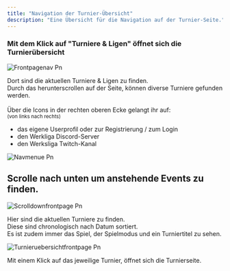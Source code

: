 ```yaml
---
title: "Navigation der Turnier-Übersicht"
description: "Eine Übersicht für die Navigation auf der Turnier-Seite."
---
```


### Mit dem Klick auf "Turniere & Ligen" öffnet sich die Turnierübersicht

![Frontpagenav Pn](/images/frontpagenav.png)

Dort sind die aktuellen Turniere & Ligen zu finden.\
Durch das herunterscrollen auf der Seite, können diverse Turniere gefunden werden.\
\
Über die Icons in der rechten oberen Ecke gelangt ihr auf:\
<sup>(von links nach rechts)</sup>

- das eigene Userprofil oder zur Registrierung / zum Login
- den Werkliga Discord-Server
- den Werksliga Twitch-Kanal

![Navmenue Pn](/images/navmenue.png)

## <Icon icon="arrow-down" iconType="regular" size={30} />Scrolle nach unten um anstehende Events zu finden. <Icon icon="arrow-down" size={30} />

![Scrolldownfrontpage Pn](/images/scrolldownfrontpage.png)

Hier sind die aktuellen Turniere zu finden.\
Diese sind chronologisch nach Datum sortiert.\
Es ist zudem immer das Spiel, der Spielmodus und ein Turniertitel zu sehen.

![Turnieruebersichtfrontpage Pn](/images/turnieruebersichtfrontpage.png)

Mit einem Klick auf das jeweilige Turnier, öffnet sich die Turnierseite.